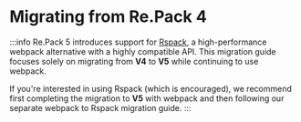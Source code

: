 # Migrating from Re.Pack 4

:::info
Re.Pack 5 introduces support for [Rspack](https://rspack.dev/), 
a high-performance webpack alternative with a highly compatible API. 
This migration guide focuses solely on migrating from **V4** to **V5** while continuing to use webpack. 

If you're interested in using Rspack (which is encouraged), we recommend first completing the migration 
to **V5** with webpack and then following our separate webpack to Rspack migration guide.
:::


